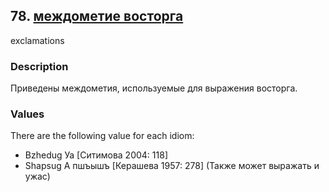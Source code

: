 ## 78. <a href =  'https://agricolamz.github.io/The_Circassian_Isoglosses_Database/78.html'>междометие восторга</a>
exclamations

### Description

Приведены междометия, используемые для выражения восторга.

### Values
There are the following value for each idiom:

* Bzhedug  Уа [Ситимова 2004: 118] 
* Shapsug  А пшъышъ [Керашева 1957: 278] (Также может выражать и ужас)

